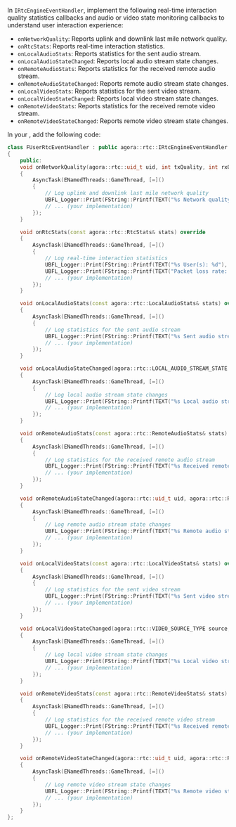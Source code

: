 <PlatformWrapper platform="windows">

In `IRtcEngineEventHandler`, implement the following real-time interaction quality statistics callbacks and audio or video state monitoring callbacks to understand user interaction experience:

- `onNetworkQuality`: Reports uplink and downlink last mile network quality.
- `onRtcStats`: Reports real-time interaction statistics.
- `onLocalAudioStats`: Reports statistics for the sent audio stream.
- `onLocalAudioStateChanged`: Reports local audio stream state changes.
- `onRemoteAudioStats`: Reports statistics for the received remote audio stream.
- `onRemoteAudioStateChanged`: Reports remote audio stream state changes.
- `onLocalVideoStats`: Reports statistics for the sent video stream.
- `onLocalVideoStateChanged`: Reports local video stream state changes.
- `onRemoteVideoStats`: Reports statistics for the received remote video stream.
- `onRemoteVideoStateChanged`: Reports remote video stream state changes.

In your <Vpl k="CLIENT"/>, add the following code:

```cpp
class FUserRtcEventHandler : public agora::rtc::IRtcEngineEventHandler
{
    public:
    void onNetworkQuality(agora::rtc::uid_t uid, int txQuality, int rxQuality) override
    {
        AsyncTask(ENamedThreads::GameThread, [=]()
        {
            // Log uplink and downlink last mile network quality
            UBFL_Logger::Print(FString::Printf(TEXT("%s Network quality: UID: %u, TX Quality: %d, RX Quality: %d"), *FString(FUNCTION_MACRO), uid, txQuality, rxQuality), WidgetPtr->GetLogMsgViewPtr());
            // ... (your implementation)
        });
    }

    void onRtcStats(const agora::rtc::RtcStats& stats) override
    {
        AsyncTask(ENamedThreads::GameThread, [=]()
        {
            // Log real-time interaction statistics
            UBFL_Logger::Print(FString::Printf(TEXT("%s User(s): %d"), *FString(FUNCTION_MACRO), stats.userCount), WidgetPtr->GetLogMsgViewPtr());
            UBFL_Logger::Print(FString::Printf(TEXT("Packet loss rate: %d"), *FString(FUNCTION_MACRO), stats.rxPacketLossRate), WidgetPtr->GetLogMsgViewPtr());
            // ... (your implementation)
        });
    }

    void onLocalAudioStats(const agora::rtc::LocalAudioStats& stats) override
    {
        AsyncTask(ENamedThreads::GameThread, [=]()
        {
            // Log statistics for the sent audio stream
            UBFL_Logger::Print(FString::Printf(TEXT("%s Sent audio stream stats: %d"), *FString(FUNCTION_MACRO), stats.sentAudioBitrate), WidgetPtr->GetLogMsgViewPtr());
            // ... (your implementation)
        });
    }

    void onLocalAudioStateChanged(agora::rtc::LOCAL_AUDIO_STREAM_STATE state, agora::rtc::LOCAL_AUDIO_STREAM_ERROR error) override
    {
        AsyncTask(ENamedThreads::GameThread, [=]()
        {
            // Log local audio stream state changes
            UBFL_Logger::Print(FString::Printf(TEXT("%s Local audio stream state changed: State: %d, Error: %d"), *FString(FUNCTION_MACRO), state, error), WidgetPtr->GetLogMsgViewPtr());
            // ... (your implementation)
        });
    }

    void onRemoteAudioStats(const agora::rtc::RemoteAudioStats& stats) override
    {
        AsyncTask(ENamedThreads::GameThread, [=]()
        {
            // Log statistics for the received remote audio stream
            UBFL_Logger::Print(FString::Printf(TEXT("%s Received remote audio stream stats: %d"), *FString(FUNCTION_MACRO), stats.receivedBitrate), WidgetPtr->GetLogMsgViewPtr());
            // ... (your implementation)
        });
    }

    void onRemoteAudioStateChanged(agora::rtc::uid_t uid, agora::rtc::REMOTE_AUDIO_STATE state, agora::rtc::REMOTE_AUDIO_STATE_REASON reason, int elapsed) override
    {
        AsyncTask(ENamedThreads::GameThread, [=]()
        {
            // Log remote audio stream state changes
            UBFL_Logger::Print(FString::Printf(TEXT("%s Remote audio stream state changed: UID: %u, State: %d, Reason: %d, Elapsed: %d"), *FString(FUNCTION_MACRO), uid, state, reason, elapsed), WidgetPtr->GetLogMsgViewPtr());
            // ... (your implementation)
        });
    }

    void onLocalVideoStats(const agora::rtc::LocalVideoStats& stats) override
    {
        AsyncTask(ENamedThreads::GameThread, [=]()
        {
            // Log statistics for the sent video stream
            UBFL_Logger::Print(FString::Printf(TEXT("%s Sent video stream stats: %d"), *FString(FUNCTION_MACRO), stats.sentBitrate), WidgetPtr->GetLogMsgViewPtr());
            // ... (your implementation)
        });
    }

    void onLocalVideoStateChanged(agora::rtc::VIDEO_SOURCE_TYPE source, agora::rtc::LOCAL_VIDEO_STREAM_STATE state, agora::rtc::LOCAL_VIDEO_STREAM_ERROR error) override
    {
        AsyncTask(ENamedThreads::GameThread, [=]()
        {
            // Log local video stream state changes
            UBFL_Logger::Print(FString::Printf(TEXT("%s Local video stream state changed: Source: %d, State: %d, Error: %d"), *FString(FUNCTION_MACRO), source, state, error), WidgetPtr->GetLogMsgViewPtr());
            // ... (your implementation)
        });
    }

    void onRemoteVideoStats(const agora::rtc::RemoteVideoStats& stats) override
    {
        AsyncTask(ENamedThreads::GameThread, [=]()
        {
            // Log statistics for the received remote video stream
            UBFL_Logger::Print(FString::Printf(TEXT("%s Received remote video stream stats: %d"), *FString(FUNCTION_MACRO), stats.receivedBitrate), WidgetPtr->GetLogMsgViewPtr());
            // ... (your implementation)
        });
    }

    void onRemoteVideoStateChanged(agora::rtc::uid_t uid, agora::rtc::REMOTE_VIDEO_STATE state, agora::rtc::REMOTE_VIDEO_STATE_REASON reason, int elapsed) override
    {
        AsyncTask(ENamedThreads::GameThread, [=]()
        {
            // Log remote video stream state changes
            UBFL_Logger::Print(FString::Printf(TEXT("%s Remote video stream state changed: UID: %u, State: %d, Reason: %d, Elapsed: %d"), *FString(FUNCTION_MACRO), uid, state, reason, elapsed), WidgetPtr->GetLogMsgViewPtr());
            // ... (your implementation)
        });
    }
};
```
</PlatformWrapper>